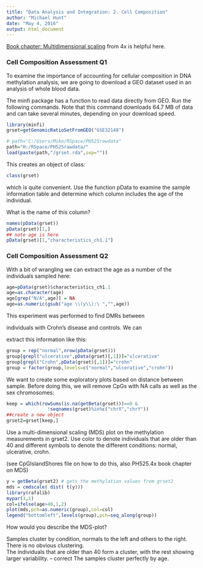```yaml
---
title: "Data Analysis and Integration: 2. Cell Composition"
author: "Michael Hunt"
date: "May 4, 2016"
output: html_document
---
```


[Book chapter: Multidimensional scaling](http://genomicsclass.github.io/book/pages/mds.html) from 4x is helpful here.

### Cell Composition Assessment Q1


To examine the importance of accounting for cellular composition in DNA methylation analysis, we are going to download a GEO dataset used in an analysis of whole blood data.

The minfi package has a function to read data directly from GEO. Run the following commands. Note that this command downloads 64.7 MB of data and can take several minutes, depending on your download speed.

```r
library(minfi)
grset=getGenomicRatioSetFromGEO("GSE32148")
```

```r
# path="C:/Users/Mike/RSpace/PH525rawdata"
path="H:/RSpace/PH525rawdata/"
load(paste(path,"/grset.rda",sep=""))
```

This creates an object of class:

```r
class(grset)
```

which is quite convenient. Use the function pData to examine the sample information table and determine which column includes the age of the individual.

What is the name of this column?

```r
names(pData(grset))
pData(grset)[1,]
## note age is here
pData(grset)[1,"characteristics_ch1.1"]
```

### Cell Composition Assessment Q2

With a bit of wrangling we can extract the age as a number of the individuals sampled here:

```r
age=pData(grset)$characteristics_ch1.1
age=as.character(age)
age[grep("N/A",age)] = NA
age=as.numeric(gsub("age \\(y\\):\ ","",age))
```

This experiment was performed to find DMRs between

individuals with Crohn's disease and controls. We can

extract this information like this:

```r
group = rep("normal",nrow(pData(grset)))
group[grepl("ulcerative",pData(grset)[,1])]="ulcerative"
group[grepl("Crohn",pData(grset)[,1])]="crohn"
group = factor(group,levels=c("normal","ulcerative","crohn"))
```

We want to create some exploratory plots based on distance between sample. Before doing this, we will remove CpGs with NA calls as well as the sex chromosomes:

```r
keep = which(rowSums(is.na(getBeta(grset)))==0 & 
               !seqnames(grset)%in%c("chrX","chrY"))
##create a new object 
grset2=grset[keep,]
```

Use a multi-dimensional scaling (MDS) plot on the methylation measurements in grset2. Use color to denote individuals that are older than 40 and different symbols to denote the different conditions: normal, ulcerative, crohn.

(see CpGIslandShores file on how to do this, also PH525.4x book chapter on MDS)

```r
y = getBeta(grset2) # gets the methylation values from grset2
mds = cmdscale( dist( t(y)))
library(rafalib)
mypar(1,1)
col=ifelse(age>40,1,2)
plot(mds,pch=as.numeric(group),col=col)
legend("bottomleft",levels(group),pch=seq_along(group))
```

How would you describe the MDS-plot?

 Samples cluster by condition, normals to the left and others to the right. 
 There is no obvious clustering.  
 The individuals that are older than 40 form a cluster, with the rest showing larger variability.  -- correct
 The samples cluster perfectly by age. 
 
